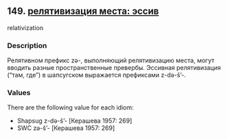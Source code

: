 ## 149. <a href =  'https://agricolamz.github.io/The_Circassian_Isoglosses_Database/149.html'>релятивизация места: эссив</a>
relativization

### Description

Релятивном префикс zə-, выполняющий релятивизацию места, могут вводить разные пространственные превербы. Эссивная релятивизация ("там, где") в шапсугском выражается префиксами z-də-š'-.

### Values
There are the following value for each idiom:

* Shapsug  z-də-š'- [Керашева 1957: 269] 
* SWC  zə-š'- [Керашева 1957: 269] 

